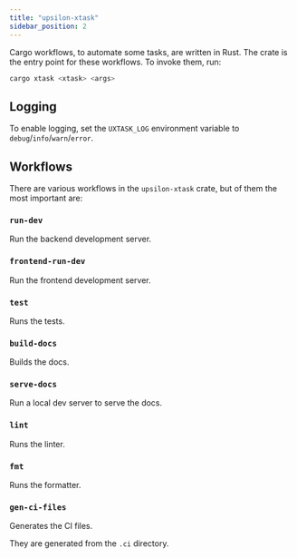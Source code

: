 ```yaml
---
title: "upsilon-xtask"
sidebar_position: 2
---
```



Cargo workflows, to automate some tasks, are written in Rust.
The <CrateSourceLink kind="dev" crate="upsilon-xtask"/> crate is the entry point
for these workflows.
To invoke them, run:

```bash
cargo xtask <xtask> <args>
```

## Logging

To enable logging, set the `UXTASK_LOG` environment variable to
`debug`/`info`/`warn`/`error`.

## Workflows

There are various workflows in the `upsilon-xtask` crate, but of them the
most important are:

### `run-dev`

Run the backend development server.

### `frontend-run-dev`

Run the frontend development server.

### `test`

Runs the tests.

### `build-docs`

Builds the docs.

### `serve-docs`

Run a local dev server to serve the docs.

### `lint`

Runs the linter.

### `fmt`

Runs the formatter.

### `gen-ci-files`

Generates the CI files.

They are generated from the `.ci` directory.
